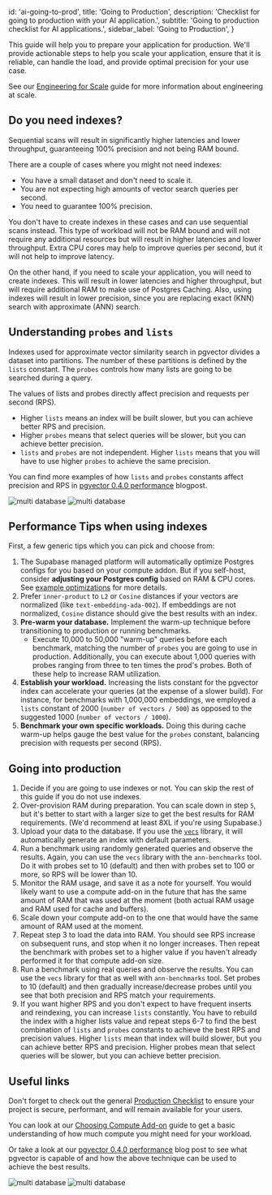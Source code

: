 
  id: 'ai-going-to-prod',
  title: 'Going to Production',
  description: 'Checklist for going to production with your AI application.',
  subtitle: 'Going to production checklist for AI applications.',
  sidebar_label: 'Going to Production',
}

This guide will help you to prepare your application for production. We'll provide actionable steps to help you scale your application, ensure that it is reliable, can handle the load, and provide optimal precision for your use case.

See our [Engineering for Scale](/docs/guides/ai/engineering-for-scale) guide for more information about engineering at scale.

## Do you need indexes?

Sequential scans will result in significantly higher latencies and lower throughput, guaranteeing 100% precision and not being RAM bound.

There are a couple of cases where you might not need indexes:

- You have a small dataset and don't need to scale it.
- You are not expecting high amounts of vector search queries per second.
- You need to guarantee 100% precision.

You don't have to create indexes in these cases and can use sequential scans instead. This type of workload will not be RAM bound and will not require any additional resources but will result in higher latencies and lower throughput. Extra CPU cores may help to improve queries per second, but it will not help to improve latency.

On the other hand, if you need to scale your application, you will need to create indexes. This will result in lower latencies and higher throughput, but will require additional RAM to make use of Postgres Caching. Also, using indexes will result in lower precision, since you are replacing exact (KNN) search with approximate (ANN) search.

## Understanding `probes` and `lists`

Indexes used for approximate vector similarity search in pgvector divides a dataset into partitions. The number of these partitions is defined by the `lists` constant. The `probes` controls how many lists are going to be searched during a query.

The values of lists and probes directly affect precision and requests per second (RPS).

- Higher `lists` means an index will be built slower, but you can achieve better RPS and precision.
- Higher `probes` means that select queries will be slower, but you can achieve better precision.
- `lists` and `probes` are not independent. Higher `lists` means that you will have to use higher `probes` to achieve the same precision.

You can find more examples of how `lists` and `probes` constants affect precision and RPS in [pgvector 0.4.0 performance](https://supabase.com/blog/pgvector-performance) blogpost.

<div>
  <img
    alt="multi database"
    className="dark:hidden"
    src="/docs/img/ai/going-prod/lists-count--light.png"
  />
  <img
    alt="multi database"
    className="hidden dark:block"
    src="/docs/img/ai/going-prod/lists-count--dark.png"
  />
</div>

## Performance Tips when using indexes

First, a few generic tips which you can pick and choose from:

1. The Supabase managed platform will automatically optimize Postgres configs for you based on your compute addon. But if you self-host, consider **adjusting your Postgres config** based on RAM & CPU cores. See [example optimizations](https://gist.github.com/egor-romanov/323e2847851bbd758081511785573c08) for more details.
2. Prefer `inner-product` to `L2` or `Cosine` distances if your vectors are normalized (like `text-embedding-ada-002`). If embeddings are not normalized, `Cosine` distance should give the best results with an index.
3. **Pre-warm your database.** Implement the warm-up technique before transitioning to production or running benchmarks.
   - Execute 10,000 to 50,000 "warm-up" queries before each benchmark, matching the number of `probes` you are going to use in production. Additionally, you can execute about 1,000 queries with probes ranging from three to ten times the prod's probes. Both of these help to increase RAM utilization.
4. **Establish your workload.** Increasing the lists constant for the pgvector index can accelerate your queries (at the expense of a slower build). For instance, for benchmarks with 1,000,000 embeddings, we employed a `lists` constant of 2000 (`number of vectors / 500`) as opposed to the suggested 1000 (`number of vectors / 1000`).
5. **Benchmark your own specific workloads.** Doing this during cache warm-up helps gauge the best value for the `probes` constant, balancing precision with requests per second (RPS).

## Going into production

1. Decide if you are going to use indexes or not. You can skip the rest of this guide if you do not use indexes.
2. Over-provision RAM during preparation. You can scale down in step `5`, but it's better to start with a larger size to get the best results for RAM requirements. (We'd recommend at least 8XL if you're using Supabase.)
3. Upload your data to the database. If you use the [`vecs`](/docs/guides/ai/python/api) library, it will automatically generate an index with default parameters.
4. Run a benchmark using randomly generated queries and observe the results. Again, you can use the `vecs` library with the `ann-benchmarks` tool. Do it with probes set to 10 (default) and then with probes set to 100 or more, so RPS will be lower than 10.
5. Monitor the RAM usage, and save it as a note for yourself. You would likely want to use a compute add-on in the future that has the same amount of RAM that was used at the moment (both actual RAM usage and RAM used for cache and buffers).
6. Scale down your compute add-on to the one that would have the same amount of RAM used at the moment.
7. Repeat step 3 to load the data into RAM. You should see RPS increase on subsequent runs, and stop when it no longer increases. Then repeat the benchmark with probes set to a higher value if you haven't already performed it for that compute add-on size.
8. Run a benchmark using real queries and observe the results. You can use the `vecs` library for that as well with `ann-benchmarks` tool. Set probes to 10 (default) and then gradually increase/decrease probes until you see that both precision and RPS match your requirements.
9. If you want higher RPS and you don't expect to have frequent inserts and reindexing, you can increase `lists` constantly. You have to rebuild the index with a higher lists value and repeat steps 6-7 to find the best combination of `lists` and `probes` constants to achieve the best RPS and precision values. Higher `lists` mean that index will build slower, but you can achieve better RPS and precision. Higher probes mean that select queries will be slower, but you can achieve better precision.

## Useful links

Don't forget to check out the general [Production Checklist](/docs/guides/platform/going-into-prod) to ensure your project is secure, performant, and will remain available for your users.

You can look at our [Choosing Compute Add-on](/docs/guides/ai/choosing-compute-addon) guide to get a basic understanding of how much compute you might need for your workload.

Or take a look at our [pgvector 0.4.0 performance](https://supabase.com/blog/pgvector-performance) blog post to see what pgvector is capable of and how the above technique can be used to achieve the best results.

<div>
  <img
    alt="multi database"
    className="dark:hidden"
    src="/docs/img/ai/going-prod/size-to-rps--light.png"
  />
  <img
    alt="multi database"
    className="hidden dark:block"
    src="/docs/img/ai/going-prod/size-to-rps--dark.png"
  />
</div>



